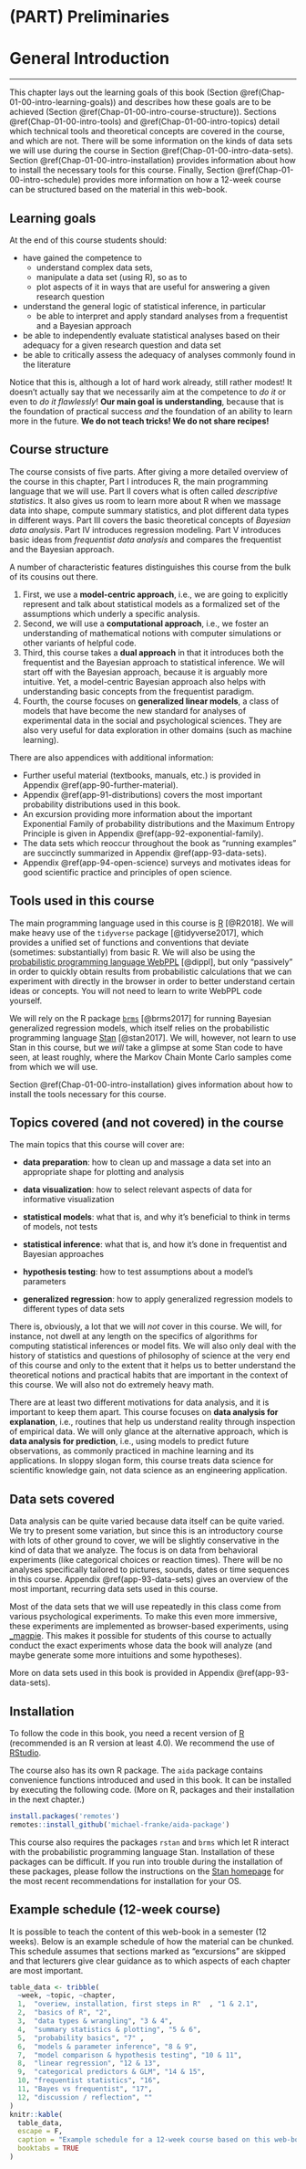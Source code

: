 # (PART) Preliminaries {-}

# General Introduction

<hr>

This chapter lays out the learning goals of this book (Section \@ref(Chap-01-00-intro-learning-goals)) and describes how these goals are to be achieved (Section \@ref(Chap-01-00-intro-course-structure)). Sections \@ref(Chap-01-00-intro-tools) and \@ref(Chap-01-00-intro-topics) detail which technical tools and theoretical concepts are covered in the course, and which are not. There will be some information on the kinds of data sets we will use during the course in Section \@ref(Chap-01-00-intro-data-sets). Section \@ref(Chap-01-00-intro-installation) provides information about how to install the necessary tools for this course. Finally, Section \@ref(Chap-01-00-intro-schedule) provides more information on how a 12-week course can be structured based on the material in this web-book.

## Learning goals {#Chap-01-00-intro-learning-goals}

At the end of this course students should:

- have gained the competence to
  - understand complex data sets,
  - manipulate a data set (using R), so as to
  - plot aspects of it in ways that are useful for answering a given research question
- understand the general logic of statistical inference, in particular
  - be able to interpret and apply standard analyses from a frequentist and a Bayesian approach
- be able to independently evaluate statistical analyses based on their adequacy for a given research question and data set
- be able to critically assess the adequacy of analyses commonly found in the literature

Notice that this is, although a lot of hard work already, still rather modest! It doesn't actually say that we necessarily aim at the competence to *do it* or even to *do it flawlessly*! **Our main goal is understanding**, because that is the foundation of practical success *and* the foundation of an ability to learn more in the future. **We do not teach tricks! We do not share recipes!**

## Course structure {#Chap-01-00-intro-course-structure}

The course consists of five parts. After giving a more detailed overview of the course in this chapter, Part I introduces R, the main programming language that we will use. Part II covers what is often called *descriptive statistics*. It also gives us room to learn more about R when we massage data into shape, compute summary statistics, and plot different data types in different ways. Part III covers the basic theoretical concepts of *Bayesian data analysis*. Part IV introduces regression modeling. Part V introduces basic ideas from *frequentist data analysis* and compares the frequentist and the Bayesian approach. 

A number of characteristic features distinguishes this course from the bulk of its cousins out there. 

1. First, we use a **model-centric approach**, i.e., we are going to explicitly represent and talk about statistical models as a formalized set of the assumptions which underly a specific analysis.
2. Second, we will use a **computational approach**, i.e., we foster an understanding of mathematical notions with computer simulations or other variants of helpful code. 
3. Third, this course takes a **dual approach** in that it introduces both the frequentist and the Bayesian approach to statistical inference. We will start off with the Bayesian approach, because it is arguably more intuitive. Yet, a model-centric Bayesian approach also helps with understanding basic concepts from the frequentist paradigm.
4. Fourth, the course focuses on **generalized linear models**, a class of models that have become the new standard for analyses of experimental data in the social and psychological sciences. They are also very useful for data exploration in other domains (such as machine learning).

There are also appendices with additional information:

- Further useful material (textbooks, manuals, etc.) is provided in Appendix \@ref(app-90-further-material).
- Appendix \@ref(app-91-distributions) covers the most important probability distributions used in this book.
- An excursion providing more information about the important Exponential Family of probability distributions and the Maximum Entropy Principle is given in Appendix \@ref(app-92-exponential-family).
- The data sets which reoccur throughout the book as "running examples" are succinctly summarized in Appendix \@ref(app-93-data-sets).
- Appendix \@ref(app-94-open-science) surveys and motivates ideas for good scientific practice and principles of open science.

## Tools used in this course {#Chap-01-00-intro-tools}

The main programming language used in this course is [R](https://www.R-project.org/) [@R2018]. We will make heavy use of the `tidyverse` package [@tidyverse2017], which provides a unified set of functions and conventions that deviate (sometimes: substantially) from basic R. We will also be using the [probabilistic programming language WebPPL](http://webppl.org/) [@dippl], but only "passively" in order to quickly obtain results from probabilistic calculations that we can experiment with directly in the browser in order to better understand certain ideas or concepts. You will not need to learn to write WebPPL code yourself.

We will rely on the R package [`brms`](https://github.com/paul-buerkner/brms) [@brms2017] for running Bayesian generalized regression models, which itself relies on the probabilistic programming language [Stan](https://mc-stan.org/) [@stan2017]. We will, however, not learn to use Stan in this course, but we *will* take a glimpse at some Stan code to have seen, at least roughly, where the Markov Chain Monte Carlo samples come from which we will use.

Section \@ref(Chap-01-00-intro-installation) gives information about how to install the tools necessary for this course.

## Topics covered (and not covered) in the course {#Chap-01-00-intro-topics}

The main topics that this course will cover are:

+ **data preparation**: how to clean up and massage a data set into an appropriate shape for plotting and analysis

+ **data visualization**: how to select relevant aspects of data for informative visualization

+ **statistical models**: what that is, and why it's beneficial to think in terms of models, not tests

+ **statistical inference**: what that is, and how it's done in frequentist and Bayesian approaches

+ **hypothesis testing**: how to test assumptions about a model's parameters

+ **generalized regression**: how to apply generalized regression models to different types of data sets

There is, obviously, a lot that we will *not* cover in this course. We will, for instance, not dwell at any length on the specifics of algorithms for computing statistical inferences or model fits. We will also only deal with the history of statistics and questions of philosophy of science at the very end of this course and only to the extent that it helps us to better understand the theoretical notions and practical habits that are important in the context of this course. We will also not do extremely heavy math.

There are at least two different motivations for data analysis, and it is important to keep them apart. This course focuses on **data analysis for explanation**, i.e., routines that help us understand reality through inspection of empirical data. We will only glance at the alternative approach, which is **data analysis for prediction**, i.e., using models to predict future observations, as commonly practiced in machine learning and its applications. In sloppy slogan form, this course treats data science for scientific knowledge gain, not data science as an engineering application.

## Data sets covered {#Chap-01-00-intro-data-sets}

Data analysis can be quite varied because data itself can be quite varied. We try to present some variation, but since this is an introductory course with lots of other ground to cover, we will be slightly conservative in the kind of data that we analyze. The focus is on data from behavioral experiments (like categorical choices or reaction times). There will be no analyses specifically tailored to pictures, sounds, dates or time sequences in this course. Appendix \@ref(app-93-data-sets) gives an overview of the most important, recurring data sets used in this course.

Most of the data sets that we will use repeatedly in this class come from various psychological experiments. To make this even more immersive, these experiments are implemented as browser-based experiments, using [_magpie](https://magpie-ea.github.io/magpie-site/index.html). This makes it possible for students of this course to actually conduct the exact experiments whose data the book will analyze (and maybe generate some more intuitions and some hypotheses).

More on data sets used in this book is provided in Appendix \@ref(app-93-data-sets).

<!-- But it also makes it possible that we will analyze ourselves. That's why part of the exercises for this course will run additional analyses on data collected from the aspiring data analysts themselves. If you want to become an analyst, you should also have undergone analysis yourself, so to speak. -->

## Installation {#Chap-01-00-intro-installation}

To follow the code in this book, you need a recent version of [R](https://www.r-project.org/)
(recommended is an R version at least 4.0). We recommend the use of
[RStudio](https://rstudio.com/).

The course also has its own R package. The `aida` package contains convenience functions introduced and used in this book. It can be installed by executing the following code. (More on R, packages and their installation in the next chapter.) 

```r
install.packages('remotes')
remotes::install_github('michael-franke/aida-package')
```

This course also requires the packages `rstan` and `brms` which let R interact with the probabilistic programming language Stan. Installation of these packages can be difficult. If you run into trouble during the installation of these packages, please follow the instructions on the [Stan homepage](https://mc-stan.org/) for the most recent recommendations for installation for your OS.


## Example schedule (12-week course) {#Chap-01-00-intro-schedule}

It is possible to teach the content of this web-book in a semester (12 weeks).
Below is an example schedule of how the material can be chunked.
This schedule assumes that sections marked as "excursions" are skipped and that lecturers give clear guidance as to which aspects of each chapter are most important.

```r
table_data <- tribble(
  ~week, ~topic, ~chapter,
  1,  "overiew, installation, first steps in R"  , "1 & 2.1",
  2,  "basics of R", "2",
  3,  "data types & wrangling", "3 & 4",
  4,  "summary statistics & plotting", "5 & 6",
  5,  "probability basics", "7" ,
  6,  "models & parameter inference", "8 & 9",
  7,  "model comparison & hypothesis testing", "10 & 11",
  8,  "linear regression", "12 & 13",
  9,  "categorical predictors & GLM", "14 & 15",
  10, "frequentist statistics", "16",
  11, "Bayes vs frequentist", "17",
  12, "discussion / reflection", ""
)
knitr::kable(
  table_data,
  escape = F,
  caption = "Example schedule for a 12-week course based on this web-book.", 
  booktabs = TRUE
)
```


<!-- ### VirtualBox Setup {#Chap-01-00-intro-installation-VirtualBox} -->

<!-- #### Step 1. Install VirtualBox -->

<!-- Follow the instructions -->
<!-- [here](https://www.virtualbox.org/wiki/Downloads) to download and -->
<!-- install for your platform. -->

<!-- #### Step 2. Download our Ubuntu image -->

<!-- Download the provided VirtualBox Disk Image and move it into a folder -->
<!-- such as "VMs". The link for the VirtualBox Disk Image is provided on StudIP. -->

<!-- #### Step 3. Create a new virtual machine and add the downloaded image -->

<!-- * Open VirtualBox and click New -->

<!-- * Give your new virtual machine a name, e.g. "IDA2019" -->

<!-- * Change the Machine Folder to the folder where you put the disk -->
<!--   image (e.g. inside the folder "VMs") -->

<!-- * Change the Type to "Linux" and Version to "Ubuntu (64-bit)" and -->
<!--   click Next to proceed to memory allocation -->

<!-- * Allocate about half of your available memory and click Next to -->
<!--   proceed to hard disk selection -->

<!-- * Choose "Use an existing virtual hard disk file" and use the file -->
<!--   selection icon to add our provided disk image -->

<!-- * Click Create -->

<!-- #### Step 4. Give your virtual machine more processing power -->

<!-- * Select your virtual machine on the right panel and click Settings -->
<!--   on the top -->

<!-- * Navigate to System -> Processor -->

<!-- * Increase the Processor(s) to about half of what your computer can provide -->

<!-- #### Step 5. Boot your virtual machine -->

<!-- * Select your virtual machine and click Start -->

<!-- * The username of the system is "user" and the password is "password" -->

<!-- #### Step 6. Install further packages -->

<!-- The virtual machine includes most of the packages required, but not all.  -->

<!-- * First, run the following commands in 'Terminal': -->

<!-- `sudo apt update` -->

<!-- `sudo apt install r-cran-devtools r-cran-boot r-cran-extradistr r-cran-ggsignif r-cran-naniar` -->

<!-- * Then, open RStudio and run the following command in the R console: -->

<!-- `devtools::install_github("n-kall/IDA2019-package")` -->

<!-- #### Troubleshooting -->

<!-- * If the virtual machine does not boot, you may need to ensure that -->
<!--   'virtualization' is enabled in your computer's BIOS. Talk to a tutor if you're having difficulties doing so. -->


<!-- ### Manual installation {#Chap-01-00-intro-installation-Manual} -->

<!-- If you don't want to use the virtual machine, or it doesn't work for -->
<!-- you, the following six steps describe how to get the main components -->
<!-- installed manually. Depending on your operating system (e.g. macOS, -->
<!-- Linux, Windows), you might need to follow slightly different -->
<!-- instructions, which are specified below. Depending on the exact setup of -->
<!-- your computer, the results may vary. The virtual machine has been -->
<!-- tested with the required software, so if you can, we recommend using -->
<!-- that. -->

<!-- #### Step 1. Install Python -->

<!-- **Windows and macOS:** -->

<!-- We recommend installing miniconda from -->
<!-- [here](https://docs.conda.io/en/latest/miniconda.html) -->

<!-- **Linux:** -->

<!-- You can install miniconda or you can just use the preinstalled Python -->
<!-- (which saves time and space). Make sure you have pip installed, -->
<!-- e.g. for Ubuntu `sudo apt install python3-pip` -->

<!-- #### Step 2. Install the required Python packages -->

<!-- We have provided files that list the required Python packages. They -->
<!-- can be installed automatically with the following commands in the -->
<!-- terminal. -->

<!-- **For Anaconda:** -->

<!-- Copy the text body of [this environment -->
<!-- file](https://raw.githubusercontent.com/n-kall/IDA2019-package/master/environment.yml), save it as 'environment.yml', open a terminal, navigate to the folder which contains the downloaded file and run -->

<!-- `conda env create -f environment.yml` -->


<!-- **For Linux users who are using pip:** -->

<!-- Copy the text body of [this requirements file](https://raw.githubusercontent.com/n-kall/IDA2019-package/master/requirements.txt), save it as 'requirements.txt', and run -->

<!-- `pip3 install -r requirements.txt` -->


<!-- #### Step 3. Install R -->

<!-- **Windows and macOS:** -->

<!-- Download and install R from [here](https://ftp.gwdg.de/pub/misc/cran/) -->

<!-- **Linux users:** -->

<!-- We need to have at least version 3.5 of R. This may be available in -->
<!-- your distribution's repository. If you are using a recent version -->
<!-- of Ubuntu (18.10 or later), you can install R with `sudo apt install -->
<!-- r-base`. Otherwise, follow [these -->
<!-- instructions](https://cran.r-project.org/bin/linux/ubuntu/) for your OS -->
<!-- version. -->

<!-- #### Step 4. Install RStudio -->

<!-- **All platforms:** -->

<!-- Download and install the latest version of RStudio from -->
<!-- [here](https://rstudio.com/products/rstudio/download/) -->

<!-- #### Step 5. Install a C++ toolchains -->

<!-- For the Stan language, which will be interfaced through an R package -->
<!-- called brms, you'll need a working C++ compiler. -->

<!-- **Windows:** -->

<!-- Download and install the latest version of RTools from -->
<!-- [here](https://cran.r-project.org/bin/windows/Rtools/) -->

<!-- **macOS:** -->

<!-- Download and install the latest version of RTools for macOS from -->
<!-- [here](https://github.com/rmacoslib/r-macos-rtools/releases/) -->

<!-- Note: you may need to register for an Apple Developer account (free of -->
<!-- charge). -->

<!-- **Linux (e.g. Ubuntu):** -->

<!-- You can install a compiler and toolchain with `sudo apt install -->
<!-- build-essential`. -->

<!-- #### Step 6. Install R packages {#Chap-01-00-intro-installation-packages} -->

<!-- We have created an R package that, when installed, will prompt the -->
<!-- installation of the packages we will use in this course. In this step, -->
<!-- you'll install this package (and automatically install its -->
<!-- dependencies). -->

<!-- **For Windows and macOS:** -->

<!-- Open RStudio and run the following two commands in the console. -->

<!-- `install.packages("devtools")` -->

<!-- `devtools::install_github("n-kall/IDA2019-package")` -->

<!-- **For Linux (e.g. Ubuntu):** -->

<!-- It's much faster (and less error-prone) if you install devtools from -->
<!-- the app repository via terminal: `apt install r-cran-devtools` and -->
<!-- continue to the second line in the R console. But this will only work -->
<!-- if you are using a recent version of Ubuntu (18.10 or later). -->

<!-- If you had to manually update your R to version in step 3, you'll need -->
<!-- to install the following from a terminal: -->

<!-- `apt install libssl-dev libxml2-dev libcurl4-openssl-dev` -->

<!-- and then install via the the R console: -->

<!-- `install.packages("devtools")` -->

<!-- `devtools::install_github("n-kall/IDA2019-package")` -->


<!-- ### Updating the course package {#Chap-01-00-intro-installation-Updating} -->

<!-- Occasionally, we might have to add packages or functionality as we go through this course. In that case, you will have to update the package `IDA2019-package` that takes care of all updates. To update, use the following command in the R console: -->

<!-- `devtools::install_github("n-kall/IDA2019-package")` -->
